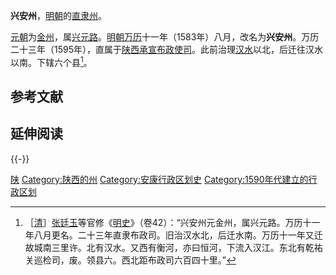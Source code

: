 '''兴安州'''，[[明朝|明朝]]的[[直隶州|直隶州]]。

[[元朝|元朝]]为[[金州_(西魏)|金州]]，属[[兴元路|兴元路]]。[[明朝|明朝]][[万历|万历]]十一年（1583年）八月，改名为'''兴安州'''。万历二十三年（1595年），直属于[[陕西承宣布政使司|陕西承宣布政使司]]。此前治理[[汉水|汉水]]以北，后迁往汉水以南。下辖六个县<ref>［[[清|清]]］[[张廷玉|张廷玉]]等官修《[[明史|明史]]》（卷42）：“兴安州元金州，属兴元路。万历十一年八月更名。二十三年直隶布政司。旧治汉水北，后迁水南。万历十一年又迁故城南三里许。北有汉水。又西有衡河，亦曰恒河，下流入汉江。东北有乾祐关巡检司，废。领县六。西北距布政司六百四十里。”</ref>。

== 参考文献 ==
{{Reflist}}

== 延伸阅读 ==
{{Wikisource further reading}}
{{-}}
{{明朝行政区划|nocat}}
{{明朝行政区划小作品}}
[[Category:明朝直隶州|陕]]
[[Category:陕西的州|Category:陕西的州]]
[[Category:安康行政区划史|Category:安康行政区划史]]
[[Category:1590年代建立的行政区划|Category:1590年代建立的行政区划]]